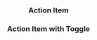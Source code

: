 
<Header
  title="Modal Components"
  subtitle="UI components for modal overlays."
  npm={props.npm}
/>

### Action Item

<ActionItemStatic />

### Action Item with Toggle

<ActionItemWithToggle />
